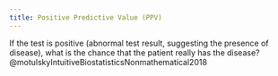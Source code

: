 ```yaml
---
title: Positive Predictive Value (PPV)
---
```


If the test is positive (abnormal test result, suggesting the presence of disease), what is the chance that the patient really has the disease? @motulskyIntuitiveBiostatisticsNonmathematical2018

